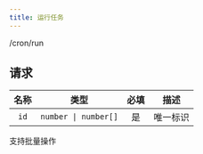 ```yaml
---
title: 运行任务
---
```


<POST>/cron/run</POST>

## 请求

<APITable>

| 名称 | 类型 | 必填 | 描述 |
| :-: | :-: | :-: | --- |
| `id` | `number \| number[]` | 是 | 唯一标识 |

</APITable>

支持批量操作
